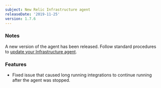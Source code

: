 ```yaml
---
subject: New Relic Infrastructure agent
releaseDate: '2019-11-25'
version: 1.7.6
---
```


### Notes

A new version of the agent has been released. Follow standard procedures to [update your Infrastructure agent](/docs/infrastructure/new-relic-infrastructure/installation/update-infrastructure-agent).

### Features

* Fixed issue that caused long running integrations to continue running after the agent was stopped.
